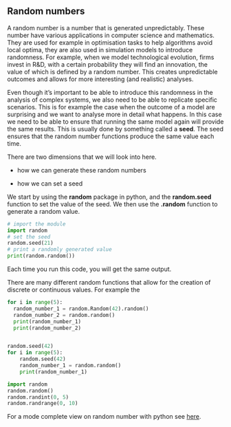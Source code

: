 ## Random numbers

A random number is a number that is generated unpredictably. These number have various applications in computer science and mathematics. They are used for example in optimisation tasks to help algorithms avoid local optima, they are also used in simulation models to introduce randomness. For example, when we model technological evolution, firms invest in R&D, with a certain probability they will find an innovation, the value of which is defined by a random number. This creates unpredictable outcomes and allows for more interesting (and realistic) analyses.

Even though it's important to be able to introduce this randomness in the analysis of complex systems, we also need to be able to replicate specific scenarios. This is for example the case when the outcome of a model are surprising and we want to analyse more in detail what happens. In this case we need to be able to ensure that running the same model again will provide the same results. This is usually done by something called a **seed**. The seed ensures that the random number functions produce the same value each time.

There are two dimensions that we will look into here.

-   how we can generate these random numbers

-   how we can set a seed

We start by using the **random** package in python, and the **random.seed** function to set the value of the seed. We then use the **.random** function to generate a random value.

```python
# import the module
import random
# set the seed
random.seed(21)
# print a randomly generated value
print(random.random())
```

Each time you run this code, you will get the same output.

There are many different random functions that allow for the creation of discrete or continuous values. For example the

```python
for i in range(5):
  random_number_1 = random.Random(42).random()
  random_number_2 = random.random()
  print(random_number_1)
  print(random_number_2)


random.seed(42)
for i in range(5):
    random.seed(42)
    random_number_1 = random.random()
    print(random_number_1)
```

```python
import random
random.random()
random.randint(0, 5)
random.randrange(0, 10)
```

For a mode complete view on random number with python see [here](https://www.w3schools.com/python/module_random.asp).
